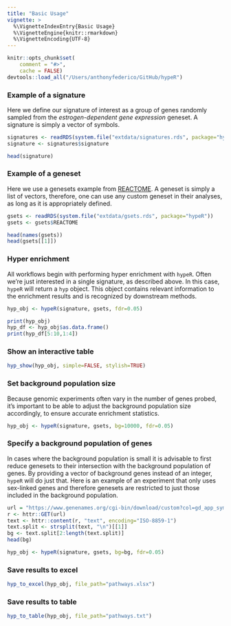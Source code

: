 ```yaml
---
title: "Basic Usage"
vignette: >
  %\VignetteIndexEntry{Basic Usage}
  %\VignetteEngine{knitr::rmarkdown}
  %\VignetteEncoding{UTF-8}
---
```


```r
knitr::opts_chunk$set(
    comment = "#>",
    cache = FALSE)
devtools::load_all("/Users/anthonyfederico/GitHub/hypeR")
```

### Example of a signature
Here we define our signature of interest as a group of genes randomly sampled from the *estrogen-dependent gene expression* geneset. A signature is simply a vector of symbols.
```r

signatures <- readRDS(system.file("extdata/signatures.rds", package="hypeR"))
signature <- signatures$signature

```

```r

head(signature)

```

### Example of a geneset
Here we use a genesets example from [REACTOME](https://reactome.org/). A geneset is simply a list of vectors, therefore, one can use any custom geneset in their analyses, as long as it is appropriately defined.
```r

gsets <- readRDS(system.file("extdata/gsets.rds", package="hypeR"))
gsets <- gsets$REACTOME

```

```r

head(names(gsets))
head(gsets[[1]])

```

### Hyper enrichment
All workflows begin with performing hyper enrichment with `hypeR`. Often we're just interested in a single signature, as described above. In this case, `hypeR` will return a `hyp` object. This object contains relevant information to the enrichment results and is recognized by downstream methods.
```r

hyp_obj <- hypeR(signature, gsets, fdr=0.05)

```

```r

print(hyp_obj)
hyp_df <- hyp_obj$as.data.frame()
print(hyp_df[5:10,1:4])

```

### Show an interactive table
```r

hyp_show(hyp_obj, simple=FALSE, stylish=TRUE)

```

### Set background population size
Because genomic experiments often vary in the number of genes probed, it's important to be able to adjust the background population size accordingly, to ensure accurate enrichment statistics. 
```r

hyp_obj <- hypeR(signature, gsets, bg=10000, fdr=0.05)

```

### Specify a background population of genes
In cases where the background population is small it is advisable to first reduce genesets to their intersection with the background population of genes. By providing a vector of background genes instead of an integer, `hypeR` will do just that. Here is an example of an experiment that only uses sex-linked genes and therefore genesets are restricted to just those included in the background population.
```r

url = "https://www.genenames.org/cgi-bin/download/custom?col=gd_app_sym&chr=X&chr=Y&format=text"
r <- httr::GET(url)
text <- httr::content(r, "text", encoding="ISO-8859-1")
text.split <- strsplit(text, "\n")[[1]]
bg <- text.split[2:length(text.split)]
head(bg)

```

```r

hyp_obj <- hypeR(signature, gsets, bg=bg, fdr=0.05)

```

### Save results to excel
```r

hyp_to_excel(hyp_obj, file_path="pathways.xlsx")

```

### Save results to table
```r

hyp_to_table(hyp_obj, file_path="pathways.txt")

```
